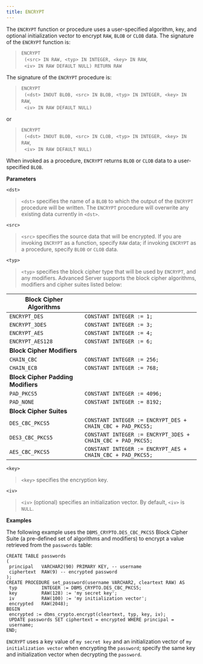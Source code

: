 ```yaml
---
title: ENCRYPT
---
```


The `ENCRYPT` function or procedure uses a user-specified algorithm, key, and optional initialization vector to encrypt `RAW`, `BLOB` or `CLOB` data. The signature of the `ENCRYPT` function is:

> `ENCRYPT`  
>   `(<src> IN RAW, <typ> IN INTEGER, <key> IN RAW`,  
>   `<iv> IN RAW DEFAULT NULL) RETURN RAW`

The signature of the `ENCRYPT` procedure is:

> `ENCRYPT`  
>   `(<dst> INOUT BLOB, <src> IN BLOB, <typ> IN INTEGER, <key> IN RAW`,  
>   `<iv> IN RAW DEFAULT NULL)`

or

> `ENCRYPT`  
>   `(<dst> INOUT BLOB, <src> IN CLOB, <typ> IN INTEGER, <key> IN RAW`,  
>   `<iv> IN RAW DEFAULT NULL)`

When invoked as a procedure, `ENCRYPT` returns `BLOB` or `CLOB` data to a user-specified `BLOB`.

**Parameters**

`<dst>`

> `<dst>` specifies the name of a `BLOB` to which the output of the `ENCRYPT` procedure will be written. The `ENCRYPT` procedure will overwrite any existing data currently in `<dst>`.

`<src>`

> `<src>` specifies the source data that will be encrypted. If you are invoking `ENCRYPT` as a function, specify `RAW` data; if invoking `ENCRYPT` as a procedure, specify `BLOB` or `CLOB` data.

`<typ>`

> `<typ>` specifies the block cipher type that will be used by `ENCRYPT`, and any modifiers. Advanced Server supports the block cipher algorithms, modifiers and cipher suites listed below:

| **Block Cipher Algorithms**        |                                                             |
| ---------------------------------- | ----------------------------------------------------------- |
| `ENCRYPT_DES`                      | `CONSTANT INTEGER := 1;`                                    |
| `ENCRYPT_3DES`                     | `CONSTANT INTEGER := 3;`                                    |
| `ENCRYPT_AES`                      | `CONSTANT INTEGER := 4;`                                    |
| `ENCRYPT_AES128`                   | `CONSTANT INTEGER := 6;`                                    |
| **Block Cipher Modifiers**         |                                                             |
| `CHAIN_CBC`                        | `CONSTANT INTEGER := 256;`                                  |
| `CHAIN_ECB`                        | `CONSTANT INTEGER := 768;`                                  |
| **Block Cipher Padding Modifiers** |                                                             |
| `PAD_PKCS5`                        | `CONSTANT INTEGER := 4096;`                                 |
| `PAD_NONE`                         | `CONSTANT INTEGER := 8192;`                                 |
| **Block Cipher Suites**            |                                                             |
| `DES_CBC_PKCS5`                    | `CONSTANT INTEGER := ENCRYPT_DES + CHAIN_CBC + PAD_PKCS5;`  |
| `DES3_CBC_PKCS5`                   | `CONSTANT INTEGER := ENCRYPT_3DES + CHAIN_CBC + PAD_PKCS5;` |
| `AES_CBC_PKCS5`                    | `CONSTANT INTEGER := ENCRYPT_AES + CHAIN_CBC + PAD_PKCS5;`  |

`<key>`

> `<key>` specifies the encryption key.

`<iv>`

> `<iv>` (optional) specifies an initialization vector. By default, `<iv>` is `NULL`.

**Examples**

The following example uses the `DBMS_CRYPTO.DES_CBC_PKCS5` Block Cipher Suite (a pre-defined set of algorithms and modifiers) to encrypt a value retrieved from the `passwords` table:

``` text
CREATE TABLE passwords
(
 principal   VARCHAR2(90) PRIMARY KEY, -- username
 ciphertext  RAW(9) -- encrypted password
);
CREATE PROCEDURE set_password(username VARCHAR2, cleartext RAW) AS
 typ         INTEGER := DBMS_CRYPTO.DES_CBC_PKCS5;
 key         RAW(128) := 'my secret key';
 iv          RAW(100) := 'my initialization vector';
 encrypted   RAW(2048);
BEGIN
 encrypted := dbms_crypto.encrypt(cleartext, typ, key, iv);
 UPDATE passwords SET ciphertext = encrypted WHERE principal =
 username;
END;
```

`ENCRYPT` uses a key value of `my secret key` and an initialization vector of `my initialization vector` when encrypting the `password`; specify the same key and initialization vector when decrypting the `password`.
